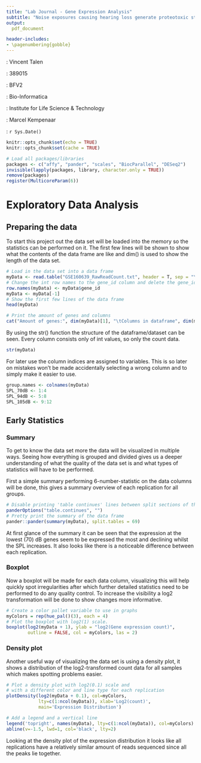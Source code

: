 ```yaml
---
title: "Lab Journal - Gene Expression Analysis"
subtitle: "Noise exposures causing hearing loss generate proteotoxic stress and activate the proteostasis network"
output:
  pdf_document

header-includes:
- \pagenumbering{gobble}
---
```

\vspace{69pt}
\begin{center}
  \includegraphics[]{mouse.jpeg}
\end{center}
\hfill \textbf{Student}: Vincent Talen

\hfill \textbf{Student number}: 389015

\hfill \textbf{Klas}: BFV2

\hfill \textbf{Class}: Bio-Informatica

\hfill \textbf{Institute}: Institute for Life Science & Technology

\hfill \textbf{Teacher}: Marcel Kempenaar

\hfill \textbf{Date}: `r Sys.Date()`

\setcounter{secnumdepth}{2}
\newpage 

\tableofcontents
\pagenumbering{arabic}
\newpage

```r
knitr::opts_chunk$set(echo = TRUE)
knitr::opts_chunk$set(cache = TRUE)

# Load all packages/libraries
packages <- c("affy", "pander", "scales", "BiocParallel", "DESeq2")
invisible(lapply(packages, library, character.only = TRUE))
remove(packages)
register(MulticoreParam(6))
```

# Exploratory Data Analysis

## Preparing the data
To start this project out the data set will be loaded into the memory so the statistics can be performed on it.
The first few lines will be shown to show what the contents of the data frame are like and dim() is used to show the length of the data set.

```r
# Load in the data set into a data frame
myData <- read.table("GSE160639_RawReadCount.txt", header = T, sep = "\t")
# Change the int row names to the gene_id column and delete the gene_id column afterwards
row.names(myData) <- myData$gene_id
myData <- myData[-1]
# Show the first few lines of the data frame
head(myData)

# Print the amount of genes and columns
cat("Amount of genes:", dim(myData)[1], "\tColumns in dataframe", dim(myData)[2])
```

By using the str() function the structure of the dataframe/dataset can be seen. Every column consists only of int values, so only the count data.

```r
str(myData)
```

For later use the column indices are assigned to variables. This is so later on mistakes won't be made accidentally selecting a wrong column and to simply make it easier to use.

```r
group.names <- colnames(myData)
SPL_70dB <- 1:4
SPL_94dB <- 5:8
SPL_105dB <- 9:12
```

## Early Statistics

### Summary

To get to know the data set more the data will be visualized in multiple ways. Seeing how everything is grouped and divided gives us a deeper understanding of what the quality of the data set is and what types of statistics will have to be performed.

First a simple summary performing 6-number-statistic on the data columns will be done, this gives a summary overview of each replication for all groups.

```r
# Disable printing 'table continues' lines between split sections of the table
panderOptions("table.continues", "")
# Pretty print the summary of the data frame
pander::pander(summary(myData), split.tables = 69)
```

At first glance of the summary it can be seen that the expression at the lowest (70) dB genes seem to be expressed the most and declining whilst the SPL increases. It also looks like there is a noticeable difference between each replication.

### Boxplot

Now a boxplot will be made for each data column, visualizing this will help quickly spot irregularities after which further detailed statistics need to be performed to do any quality control. To increase the visibility a log2 transformation will be done to show changes more informative.

```r
# Create a color pallet variable to use in graphs
myColors = rep(hue_pal()(3), each = 4)
# Plot the boxplot with log2(1) scale.
boxplot(log2(myData + 1), ylab = "log2(Gene expression count)", 
        outline = FALSE, col = myColors, las = 2)
``` 

\newpage
### Density plot
Another useful way of visualizing the data set is using a density plot, it shows a distribution of the log2-transformed count data for all samples which makes spotting problems easier.

```r
# Plot a density plot with log2(0.1) scale and 
# with a different color and line type for each replication
plotDensity(log2(myData + 0.1), col=myColors,
            lty=c(1:ncol(myData)), xlab='Log2(count)',
            main='Expression Distribution')

# Add a legend and a vertical line
legend('topright', names(myData), lty=c(1:ncol(myData)), col=myColors)
abline(v=-1.5, lwd=1, col='black', lty=2)
```

Looking at the density plot of the expression distribution it looks like all replications have a relatively similar amount of reads sequenced since all the peaks lie together.

